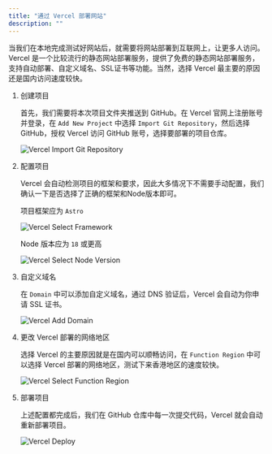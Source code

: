 ```yaml
---
title: "通过 Vercel 部署网站"
description: ""
---
```



当我们在本地完成测试好网站后，就需要将网站部署到互联网上，让更多人访问。Vercel
是一个比较流行的静态网站部署服务，提供了免费的静态网站部署服务，支持自动部署、自定义域名、SSL证书等功能。当然，选择 Vercel
最主要的原因还是国内访问速度较快。

<Steps>

1. 创建项目

    首先，我们需要将本次项目文件夹推送到 GitHub。在 Vercel 官网上注册账号并登录，在 `Add New Project` 中选择 `Import Git Repository`，然后选择 GitHub，授权 Vercel 访问 GitHub 账号，选择要部署的项目仓库。

    ![Vercel Import Git Repository](../../../assets/mysite-assets/vercel_import_git_repository.webp)

2. 配置项目

    Vercel 会自动检测项目的框架和要求，因此大多情况下不需要手动配置，我们确认一下是否选择了正确的框架和Node版本即可。

    项目框架应为 `Astro`

    ![Vercel Select Framework](../../../assets/mysite-assets/vercel_select_framework.webp)

    Node 版本应为 `18` 或更高

    ![Vercel Select Node Version](../../../assets/mysite-assets/vercel_select_node_version.webp)

3. 自定义域名

    在 `Domain` 中可以添加自定义域名，通过 DNS 验证后，Vercel 会自动为你申请 SSL 证书。

    ![Vercel Add Domain](../../../assets/mysite-assets/vercel_add_domain.webp)

4. 更改 Vercel 部署的网络地区

    选择 Vercel 的主要原因就是在国内可以顺畅访问，在 `Function Region` 中可以选择 Vercel 部署的网络地区，测试下来香港地区的速度较快。

    ![Vercel Select Function Region](../../../assets/mysite-assets/vercel_select_function_region.webp)

5. 部署项目

    上述配置都完成后，我们在 GitHub 仓库中每一次提交代码，Vercel 就会自动重新部署项目。

    ![Vercel Deploy](../../../assets/mysite-assets/vercel_deploy.webp)

</Steps>